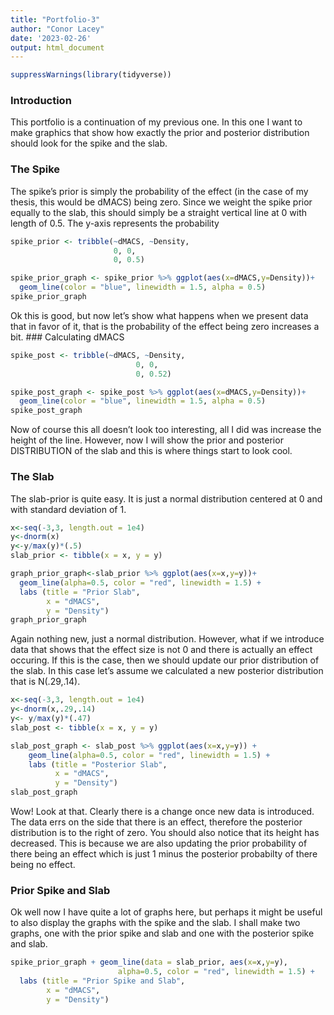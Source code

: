 ```yaml
---
title: "Portfolio-3"
author: "Conor Lacey"
date: '2023-02-26'
output: html_document
---
```


```r
suppressWarnings(library(tidyverse))
```


### Introduction 

This portfolio is a continuation of my previous one. In this one I want to make graphics that show how exactly the prior and posterior distribution should look for the spike and the slab. 


### The Spike

The spike's prior is simply the probability of the effect (in the case of my thesis, this would be dMACS) being zero. Since we weight the spike prior equally to the slab, this should simply be a straight vertical line at 0 with length of 0.5. The y-axis represents the probability 

```r
spike_prior <- tribble(~dMACS, ~Density,
                       0, 0,
                       0, 0.5)

spike_prior_graph <- spike_prior %>% ggplot(aes(x=dMACS,y=Density))+
  geom_line(color = "blue", linewidth = 1.5, alpha = 0.5) 
spike_prior_graph
```

Ok this is good, but now let's show what happens when we present data that in favor of it, that is the probability of the effect being zero increases a bit.
### Calculating dMACS

```r
spike_post <- tribble(~dMACS, ~Density,
                            0, 0,
                            0, 0.52)

spike_post_graph <- spike_post %>% ggplot(aes(x=dMACS,y=Density))+
  geom_line(color = "blue", linewidth = 1.5, alpha = 0.5) 
spike_post_graph
```

Now of course this all doesn't look too interesting, all I did was increase the height of the line. However, now I will show the prior and posterior DISTRIBUTION of the slab and this is where things start to look cool. 

### The Slab

The slab-prior is quite easy. It is just a normal distribution centered at 0 and with standard deviation of 1. 

```r
x<-seq(-3,3, length.out = 1e4)
y<-dnorm(x)
y<-y/max(y)*(.5)
slab_prior <- tibble(x = x, y = y)

graph_prior_graph<-slab_prior %>% ggplot(aes(x=x,y=y))+
  geom_line(alpha=0.5, color = "red", linewidth = 1.5) + 
  labs (title = "Prior Slab",
        x = "dMACS",
        y = "Density")
graph_prior_graph
```

Again nothing new, just a normal distribution. However, what if we introduce data that shows that the effect size is not 0 and there is actually an effect occuring. If this is the case, then we should update our prior distribution of the slab. In this case let's assume we calculated a new posterior distribution that is N(.29,.14). 

```r
x<-seq(-3,3, length.out = 1e4)
y<-dnorm(x,.29,.14)
y<- y/max(y)*(.47)
slab_post <- tibble(x = x, y = y)

slab_post_graph <- slab_post %>% ggplot(aes(x=x,y=y)) + 
    geom_line(alpha=0.5, color = "red", linewidth = 1.5) +
    labs (title = "Posterior Slab",
          x = "dMACS",
          y = "Density")
slab_post_graph
``` 

Wow! Look at that. Clearly there is a change once new data is introduced. The data errs on the side that there is an effect, therefore the posterior distribution is to the right of zero. You should also notice that its height has decreased. This is because we are also updating the prior probability of there being an effect which is just 1 minus the posterior probabilty of there being no effect.

### Prior Spike and Slab

Ok well now I have quite a lot of graphs here, but perhaps it might be useful to also display the graphs with the spike and the slab. I shall make two graphs, one with the prior spike and slab and one with the posterior spike and slab.

```r
spike_prior_graph + geom_line(data = slab_prior, aes(x=x,y=y),
                        alpha=0.5, color = "red", linewidth = 1.5) + 
  labs (title = "Prior Spike and Slab",
        x = "dMACS",
        y = "Density")
```

